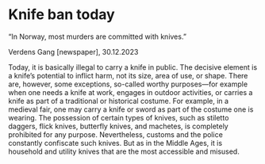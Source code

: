 # Knife ban today

“In Norway, most murders are committed with knives.”

Verdens Gang [newspaper], 30.12.2023

Today, it is basically illegal to carry a knife in public. The decisive element is a knife’s potential to inflict harm, not its size, area of use, or shape. There are, however, some exceptions, so-called worthy purposes—for example when one needs a knife at work, engages in outdoor activities, or carries a knife as part of a traditional or historical costume. For example, in a medieval fair, one may carry a knife or sword as part of the costume one is wearing. The possession of certain types of knives, such as stiletto daggers, flick knives, butterfly knives, and machetes, is completely prohibited for any purpose. Nevertheless, customs and the police constantly confiscate such knives. But as in the Middle Ages, it is household and utility knives that are the most accessible and misused.
